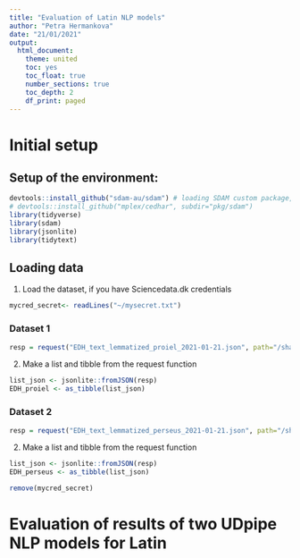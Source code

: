 ```yaml
---
title: "Evaluation of Latin NLP models"
author: "Petra Hermankova"
date: "21/01/2021"
output:
  html_document:
    theme: united
    toc: yes
    toc_float: true
    number_sections: true
    toc_depth: 2
    df_print: paged
---
```


# Initial setup

## Setup of the environment:

```r
devtools::install_github("sdam-au/sdam") # loading SDAM custom package, if not working try 
# devtools::install_github("mplex/cedhar", subdir="pkg/sdam")
library(tidyverse)
library(sdam)
library(jsonlite)
library(tidytext)
```

## Loading data
1. Load the dataset, if you have Sciencedata.dk credentials

```r
mycred_secret<- readLines("~/mysecret.txt")
```

### Dataset 1
```r
resp = request("EDH_text_lemmatized_proiel_2021-01-21.json", path="/sharingin/648597@au.dk/SDAM_root/SDAM_data/EDH/public", method="GET", cred=mycred_secret)
```

2. Make a list and tibble from the request function
```r
list_json <- jsonlite::fromJSON(resp)
EDH_proiel <- as_tibble(list_json)
```

### Dataset 2
```r
resp = request("EDH_text_lemmatized_perseus_2021-01-21.json", path="/sharingin/648597@au.dk/SDAM_root/SDAM_data/EDH/public", method="GET", cred=mycred_secret)
```

2. Make a list and tibble from the request function
```r
list_json <- jsonlite::fromJSON(resp)
EDH_perseus <- as_tibble(list_json)
```

```r
remove(mycred_secret)
```

# Evaluation of results of two UDpipe NLP models for Latin


